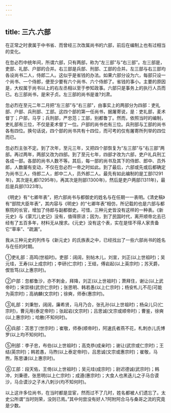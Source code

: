 ```yaml
---
---
---
```

title: 三六.六部
---



在正常之时隶属于中书省、而曾经三次改属尚书的六部，前后在编制上也有过相当的变化。

在忽必烈中统年间，所谓六部，只有两部，称为“左三部”与“右三部”。左三部是，吏部、礼部、户部的合并。右三部是兵部、刑部、工部的合并。左三部与右三部均各设尚书二人，侍郎二人。这似乎是省钱的办法。如果六部分设为六，每部只设一个尚书、一个侍郎，便至少要有六个尚书、六个侍郎了。省钱的事小。主要的原因是，大权属于尚书以上的右左丞相以至于参知政事。六部只是事务上的执行人员而已。右三部尚书，是宋子贞。左三部的尚书是谁?刘肃。

忽必烈在至元二年二月把“左三部”与“右三部”，由事实上的两部分为四部：吏礼部、户部、兵刑部、工部。这四个部的第一任尚书，据屠寄说，是：吏礼部，麦术督丁；户部，马亨；兵刑部，严忠范；工部，别都鲁丁。然而，依照当时的编制，吏礼部有三位，不仅是麦术督丁一位。户部的尚书也有三位。兵刑部与工部的尚书各有四位。换句话说，四个部的尚书共有十四位，而可考的仅有屠寄所列举的四位而已。

忽必烈主张不定。到了次年，至元三年，又把四个部恢复为“左三部”与“右三部”两部。再过两年，两部又改为四部。到了至元七年，四部才改为六部，吏户礼兵刑工各成一部。各部的尚书人数不等。其后，每一部的尚书及其下的侍郎、郎中、员外郎，人数屡有变动，不仅在忽必烈一帝之时如此。到了最后，六部或先或后都确定为尚书三人，侍郎二人，郎中二人，员外郎二人。最先有如此编制的是工部(1291年)，其次是礼都(1295年)，再其次是刑部(1300年)，然后是吏户两部(1311年)，最后是兵部(1323年)。

《明史》有“七卿年表”，把六部尚书与都御史的姓名与在任期一一表明。《清史稿》有“部院大臣年表”，其内容与《明史》的“七卿年表”相仿，所记载的也是六部与都察院的长官，增加了侍郎与副都御史。可惜，三种元史皆没有这样的一种表。《新元史》与《蒙兀儿史记》没有，值得原谅；因为，到了民国时代，离开顺帝北去已经有了五百多年，材料无从搜求。《元史》没有这个表，实在是怪不得人家责备它“草率”、“疏漏”。

我从三种元史的列传与《新元史》的氏族表之中，已经找出了一些六部尚书的姓名与在任的时期。

①吏礼部：高鸣(世祖时)。吏部：阔阔，别帖木儿，刘宣，刘正(以上世祖时)；吴元珪，王寿(以上成宗时)；李研(仁宗时)；王结，傅岩起(以上英宗时)；苏天爵，偰哲笃(以上惠宗时)。

②户部：忽都鲁沙，亦不刺金，拜降，刘正(以上世祖时)；萧拜住，谢让(以上武帝时)；宋崇禄(武宗仁宗时)；张思明、韩若愚(以上仁宗时)；杨安札儿不花(可能为英宗时)；高纳麟(文宗时)；徐奭，师泰(惠宗时)。

③礼部：刘秉恕，阔阔，廉希贤，马月乃合，张孔孙(以上世祖时)；杨朵儿只(仁宗时)，曹元用(泰定帝时)；张起岩(文宗时)；吕思诚(文宗或顺帝时)；曹鉴，徐奭(以上惠宗时)；哈散(不知何时)。

④兵部：苫思丁(世宗时)；崔敬，师泰(顺帝时)，阿速氏者燕不花，札刺亦儿氏博罗(以上均不知何时)。

⑤刑部：李子忠，布伯(以上世祖时)；高克恭(成亲时)；谢让(武宗或仁宗时)；王结(英宗时)；韩若愚，马煦(以上泰定帝时)，吕思诚(文宗或惠宗时)；崔敬，马煦，陈思谦(以上惠宗时)。

⑥工部：段天佑，王倚(以上世祖时)；吴元珪(成宗时)；尉迟德诚(武宗时)；韩冲，刘秉德，张思明(以上仁宗时)；成遵(惠宗时)；大食人也黑迭儿之子马合谟沙，马合谟沙之子木八刺沙(均不知何时)。

以上这许多位尚书，在当时都是显宦，然而过不了几时，姓名都被人们遗忘了。太史公所谓“当时则荣，没则已焉。”其中何尝没有好人?阿附阿合马与桑哥之流的究竟是少数。